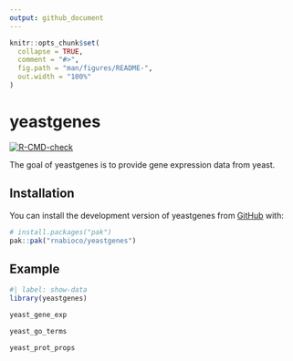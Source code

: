 ```yaml
---
output: github_document
---
```


<!-- README.md is generated from README.Rmd. Please edit that file -->

```r
knitr::opts_chunk$set(
  collapse = TRUE,
  comment = "#>",
  fig.path = "man/figures/README-",
  out.width = "100%"
)
```

# yeastgenes

<!-- badges: start -->
[![R-CMD-check](https://github.com/rnabioco/yeastgenes/actions/workflows/R-CMD-check.yaml/badge.svghttps://github.com/rnabioco/yeastgenes/actions/workflows/R-CMD-check.yaml/badge.svghttps://github.com/rnabioco/yeastgenes/actions/workflows/R-CMD-check.yaml/badge.svg)](https://github.com/rnabioco/yeastgenes/actions/workflows/R-CMD-check.yaml)
<!-- badges: end -->

The goal of yeastgenes is to provide gene expression data from yeast.

## Installation

You can install the development version of yeastgenes from [GitHub](https://github.com/) with:

``` r
# install.packages("pak")
pak::pak("rnabioco/yeastgenes")
```

## Example

```r
#| label: show-data
library(yeastgenes)

yeast_gene_exp

yeast_go_terms

yeast_prot_props
```
